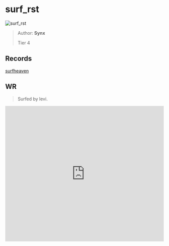 
# surf_rst

![surf_rst](https://raw.githubusercontent.com/Sayt123/SurfMapPics/Maps-and-bonuses/csgo/surf_rst.jpg)

> Author: **Synx**
>
> Tier 4

## Records

[surfheaven](https://surfheaven.eu/map/surf_rst)

## WR

> Surfed by levi.

<iframe
width="100%"
height="430"
src="https://www.youtube.com/embed/IzeRscrX3-U"
frameborder="0"
allow="accelerometer; autoplay; clipboard-write; encrypted-media; gyroscope; picture-in-picture"
allowFullScreen
/>

```md

[Surf Timer] - !levi finished in 01:16:27 (WR -00:01:11). Improving by 00:01:49
[Surf Timer] - !levi beat the map record! Rank: 1/381

Previous WR holder: noti


```
                